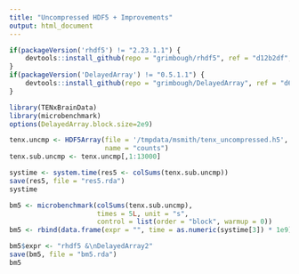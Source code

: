 ```yaml
---
title: "Uncompressed HDF5 + Improvements"
output: html_document
---
```


```r
if(packageVersion('rhdf5') != "2.23.1.1") {
    devtools::install_github(repo = "grimbough/rhdf5", ref = "d12b2df", quiet = TRUE, force = TRUE)
}
if(packageVersion('DelayedArray') != "0.5.1.1") {
    devtools::install_github(repo = "grimbough/DelayedArray", ref = "d61695b",  quiet = TRUE, force = TRUE)
}
```

```r
library(TENxBrainData)
library(microbenchmark)
options(DelayedArray.block.size=2e9)
```

```r
tenx.uncmp <- HDF5Array(file = '/tmpdata/msmith/tenx_uncompressed.h5', 
                        name = "counts")
tenx.sub.uncmp <- tenx.uncmp[,1:13000]
```

```r
systime <- system.time(res5 <- colSums(tenx.sub.uncmp))
save(res5, file = "res5.rda")
systime
```

```r
bm5 <- microbenchmark(colSums(tenx.sub.uncmp),
                      times = 5L, unit = "s",
                      control = list(order = "block", warmup = 0))
bm5 <- rbind(data.frame(expr = "", time = as.numeric(systime[3]) * 1e9), bm5)

bm5$expr <- "rhdf5 &\nDelayedArray2"
save(bm5, file = "bm5.rda")
bm5
```
